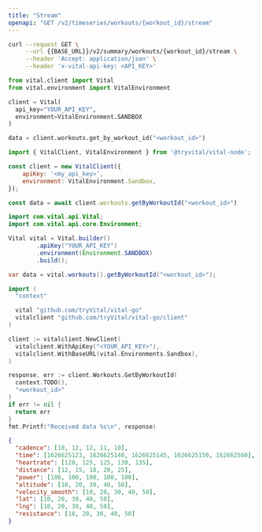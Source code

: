 ```yaml
---
title: "Stream"
openapi: "GET /v2/timeseries/workouts/{workout_id}/stream"
---
```


<RequestExample>

```bash Bash
curl --request GET \
     --url {{BASE_URL}}/v2/summary/workouts/{workout_id}/stream \
     --header 'Accept: application/json' \
     --header 'x-vital-api-key: <API_KEY>'
```

```python Python
from vital.client import Vital
from vital.environment import VitalEnvironment

client = Vital(
  api_key="YOUR_API_KEY",
  environment=VitalEnvironment.SANDBOX
)

data = client.workouts.get_by_workout_id("<workout_id>")
```

```javascript Node
import { VitalClient, VitalEnvironment } from '@tryvital/vital-node';

const client = new VitalClient({
    apiKey: '<my_api_key>',
    environment: VitalEnvironment.Sandbox,
});

const data = await client.workouts.getByWorkoutId("<workout_id>")
```

```java Java
import com.vital.api.Vital;
import com.vital.api.core.Environment;

Vital vital = Vital.builder()
        .apiKey("YOUR_API_KEY")
        .environment(Environment.SANDBOX)
        .build();

var data = vital.workouts().getByWorkoutId("<workout_id>");
```

```go Go
import (
  "context"

  vital "github.com/tryVital/vital-go"
  vitalclient "github.com/tryVital/vital-go/client"
)

client := vitalclient.NewClient(
  vitalclient.WithApiKey("<YOUR_API_KEY>"),
  vitalclient.WithBaseURL(vital.Environments.Sandbox),
)

response, err := client.Workouts.GetByWorkoutId(
  context.TODO(), 
  "<workout_id>"
)
if err != nil {
  return err
}
fmt.Printf("Received data %s\n", response)
```

</RequestExample>

<ResponseExample>

```json Example
{
  "cadence": [10, 12, 12, 11, 10],
  "time": [1626625123, 1626625140, 1626625145, 1626625150, 162662560],
  "heartrate": [120, 125, 125, 130, 135],
  "distance": [12, 15, 18, 20, 25],
  "power": [100, 100, 100, 100, 100],
  "altitude": [10, 20, 30, 40, 50],
  "velocity_smooth": [10, 20, 30, 40, 50],
  "lat": [10, 20, 30, 40, 50],
  "lng": [10, 20, 30, 40, 50],
  "resistance": [10, 20, 30, 40, 50]
}
```

</ResponseExample>
